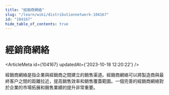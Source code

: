 ```yaml
---
title: "經銷商網絡"
slug: "/learn/wiki/distributionnetwork-104167"
id: "104167"
hide_table_of_contents: true
---
```



# 經銷商網絡

<ArticleMeta id={104167} updatedAt={'2023-10-18 12:20:22'} />
<div className='border-solid border-b border-t-0 my-4 border-[var(--ifm-color-gray-300)]' />

經銷商網絡是指企業與經銷商之間建立的銷售渠道。經銷商網絡可以將製造商與最終客户之間的距離拉近，提高銷售效率和銷售覆蓋範圍。一個完善的經銷商網絡對於企業的市場拓展和銷售業績的提升非常重要。
